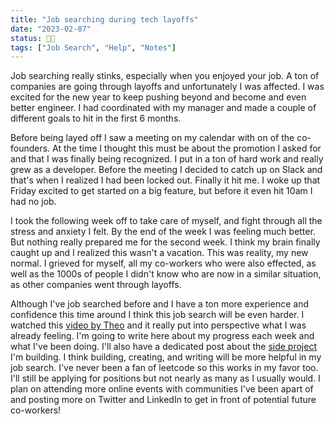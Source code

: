```yaml
---
title: "Job searching during tech layoffs"
date: "2023-02-07"
status: 👩‍🌾
tags: ["Job Search", "Help", "Notes"]
---
```


Job searching really stinks, especially when you enjoyed your job. A ton of companies are going through layoffs and unfortunately I was affected. I was excited for the new year to keep pushing beyond and become and even better engineer. I had coordinated with my manager and made a couple of different goals to hit in the first 6 months. 

Before being layed off I saw a meeting on my calendar with on of the co-founders. At the time I thought this must be about the promotion I asked for and that I was finally being recognized. I put in a ton of hard work and really grew as a developer. Before the meeting I decided to catch up on Slack and that's when I realized I had been locked out. Finally it hit me. I woke up that Friday excited to get started on a big feature, but before it even hit 10am I had no job. 

I took the following week off to take care of myself, and fight through all the stress and anxiety I felt. By the end of the week I was feeling much better. But nothing really prepared me for the second week. I think my brain finally caught up and I realized this wasn't a vacation. This was reality, my new normal. I grieved for myself, all my co-workers who were also effected, as well as the 1000s of people I didn't know who are now in a similar situation, as other companies went through layoffs. 

Although I've job searched before and I have a ton more experience and confidence this time around I think this job search will be even harder. I watched this [video by Theo](https://www.youtube.com/watch?v=Kte-t1pQQ3I) and it really put into perspective what I was already feeling. I'm going to write here about my progress each week and what I've been doing. I'll also have a dedicated post about the [side project](https://www.jenkens.dev/blog/calendar-journal-side-project/) I'm building. I think building, creating, and writing will be more helpful in my job search. I've never been a fan of leetcode so this works in my favor too. I'll still be applying for positions but not nearly as many as I usually would. I plan on attending more online events with communities I've been apart of and posting more on Twitter and LinkedIn to get in front of potential future co-workers!